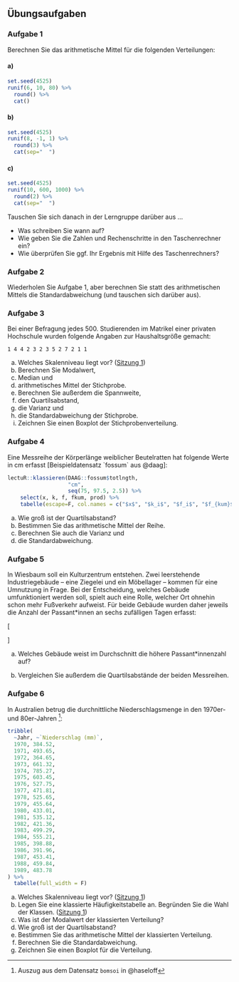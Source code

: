 ## Übungsaufgaben {-}

### Aufgabe 1

Berechnen Sie das arithmetische Mittel für die folgenden Verteilungen:

#### a) 

```r
set.seed(4525)
runif(6, 10, 80) %>%
  round() %>%
  cat()
```

#### b)

```r
set.seed(4525)
runif(8, -1, 1) %>%
  round(3) %>%
  cat(sep="  ")
```

#### c)

```r
set.seed(4525)
runif(10, 600, 1000) %>%
  round(2) %>%
  cat(sep="  ")
```

Tauschen Sie sich danach in der Lerngruppe darüber aus ...

- Was schreiben Sie wann auf?
- Wie geben Sie die Zahlen und Rechenschritte in den Taschenrechner ein?
- Wie überprüfen Sie ggf. Ihr Ergebnis mit Hilfe des Taschenrechners?

### Aufgabe 2

Wiederholen Sie Aufgabe 1, aber berechnen Sie statt des arithmetischen Mittels die Standardabweichung (und tauschen sich darüber aus).

### Aufgabe 3

Bei einer Befragung jedes 500. Studierenden im Matrikel einer privaten Hochschule wurden folgende Angaben zur Haushaltsgröße gemacht:

```
1 4 4 2 3 2 3 5 2 7 2 1 1
```

a) Welches Skalenniveau liegt vor? ([Sitzung 1](#skalenniveaus))
b) Berechnen Sie Modalwert,
c) Median und
d) arithmetisches Mittel der Stichprobe.
e) Berechnen Sie außerdem die Spannweite,
f) den Quartilsabstand,
g) die Varianz und
h) die Standardabweichung der Stichprobe.
i) Zeichnen Sie einen Boxplot der Stichprobenverteilung.

### Aufgabe 4

Eine Messreihe der Körperlänge weiblicher Beutelratten hat folgende Werte in cm erfasst [Beispieldatensatz `fossum` aus @daag]:

```r
lectuR::klassieren(DAAG::fossum$totlngth,
                   "cm",
                   seq(75, 97.5, 2.5)) %>%
    select(x, k, f, fkum, prod) %>%
    tabelle(escape=F, col.names = c("$x$", "$k_i$", "$f_i$", "$f_{kum}$", "$f_i \\cdot k_i$"))
```

a) Wie groß ist der Quartilsabstand?
b) Bestimmen Sie das arithmetische Mittel der Reihe.
b) Berechnen Sie auch die Varianz und
d) die Standardabweichung.

### Aufgabe 5 {#ex2-5}

In Wiesbaum soll ein Kulturzentrum entstehen. Zwei leerstehende Industriegebäude -- eine Ziegelei und ein Möbellager -- kommen für eine Umnutzung in Frage. Bei der Entscheidung, welches Gebäude umfunktioniert werden soll, spielt auch eine Rolle, welcher Ort ohnehin schon mehr Fußverkehr aufweist. Für beide Gebäude wurden daher jeweils die Anzahl der Passant\*innen an sechs zufälligen Tagen erfasst:

\[\begin{aligned}
```r
set.seed(1616)
ziegelei <- round(rnorm(6,80,10))
moebellager <- round(rnorm(6,70,18))
knitr::asis_output(
  sprintf(
    "\\textrm{Ziegelei}: \\quad & %s\\\\
\\textrm{Möbellager}: \\quad & %s\\\\",
    paste(ziegelei, collapse="\\quad"),
    paste(moebellager, collapse="\\quad")
  )
)
```
\end{aligned}\]

a) Welches Gebäude weist im Durchschnitt die höhere Passant\*innenzahl auf?

b) Vergleichen Sie außerdem die Quartilsabstände der beiden Messreihen.

### Aufgabe 6

In Australien betrug die durchnittliche Niederschlagsmenge in den 1970er- und 80er-Jahren ^[Auszug aus dem Datensatz `bomsoi` in @haseloff]:
\nopagebreak

```r
tribble(
  ~Jahr, ~`Niederschlag (mm)`,
  1970,	384.52,
  1971,	493.65,
  1972,	364.65,
  1973,	661.32,
  1974,	785.27,
  1975,	603.45,
  1976,	527.75,
  1977,	471.81,
  1978,	525.65,
  1979,	455.64,
  1980,	433.01,
  1981,	535.12,
  1982,	421.36,
  1983,	499.29,
  1984,	555.21,
  1985,	398.88,
  1986,	391.96,
  1987,	453.41,
  1988,	459.84,
  1989,	483.78
) %>%
  tabelle(full_width = F)
```

a) Welches Skalenniveau liegt vor?  ([Sitzung 1](#skalenniveaus))
b) Legen Sie eine klassierte Häufigkeitstabelle an. Begründen Sie die Wahl der Klassen. ([Sitzung 1](#quantitative-variablen-1))
c) Was ist der Modalwert der klassierten Verteilung?
d) Wie groß ist der Quartilsabstand?
e) Bestimmen Sie das arithmetische Mittel der klassierten Verteilung.
f) Berechnen Sie die Standardabweichung.
g) Zeichnen Sie einen Boxplot für die Verteilung.
